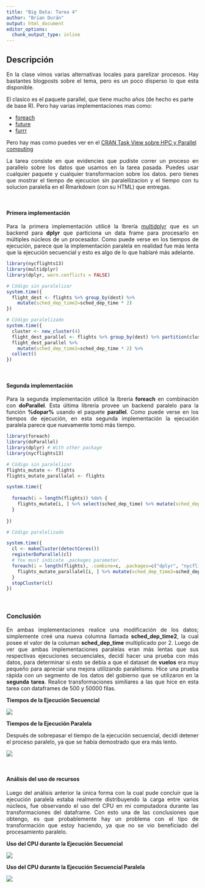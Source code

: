 ```yaml
---
title: "Big Data: Tarea 4"
author: "Brian Durán"
output: html_document
editor_options: 
  chunk_output_type: inline
---
```


## Descripción
<p align="justify">
En la clase vimos varias alternativas locales para parelizar procesos. Hay bastantes blogposts sobre el tema, pero es un poco disperso lo que esta disponible. 
</p>
El clasico es el paquete parallel, que tiene mucho años (de hecho es parte de base R). Pero hay varias implementaciones mas como:

- [foreach](https://cran.r-project.org/web/packages/foreach/vignettes/foreach.pdf)
- [future](https://cran.r-project.org/web/packages/future/)
- [furrr](https://cran.r-project.org/web/packages/furrr/)

Pero hay mas como puedes ver en el [CRAN Task View sobre HPC y Parallel computing](https://cran.r-project.org/web/views/HighPerformanceComputing.html)


<p align="justify">
La tarea consiste en que evidencies que pudiste correr un proceso en parallelo sobre los datos que usamos en la tarea pasada. Puedes usar cualquier paquete y cualquier transformacion sobre los datos. pero tienes que mostrar el tiempo de ejecucion sin paralellizacion y el tiempo con tu solucion paralella en el Rmarkdown (con su HTML) que entregas.
</p>

<br>

#### Primera implementación

<p align="justify"> 
Para la primera implementación utilicé la lbrería [multidplyr](https://github.com/tidyverse/multidplyr) que es un backend para **dplyr** que particiona un data frame para procesarlo en múltiples núcleos de un procesador. Como puede verse en los tiempos de ejecución, parece que la implementación paralela en realidad fue más lenta que la ejecución secuencial y esto es algo de lo que hablaré más adelante.
</p>  

```r
library(nycflights13)
library(multidplyr)
library(dplyr, warn.conflicts = FALSE)

# Código sin paralelizar
system.time({
  flight_dest <- flights %>% group_by(dest) %>%
    mutate(sched_dep_time2=sched_dep_time * 2)
})

# Código paralelizado
system.time({
  cluster <- new_cluster(4)
  flight_dest_parallel <- flights %>% group_by(dest) %>% partition(cluster)
  flight_dest_parallel %>% 
    mutate(sched_dep_time2=sched_dep_time * 2) %>% 
  collect()
})
```

<br>

#### Segunda implementación

<p align="justify"> 
Para la segunda implementación utilicé la lbrería **foreach** en combinación con **doParallel**. Esta última librería provee un backend paralelo para la función **%dopar%** usando el paquete **parallel**.  Como puede verse en los tiempos de ejecución, en esta segunda implementación la ejecución paralela parece que nuevamente tomó más tiempo.
</p>


```r
library(foreach)
library(doParallel)
library(dplyr) # With other package
library(nycflights13)

# Código sin paralelizar
flights_mutate <- flights
flights_mutate_parallalel <- flights

system.time({
  
  foreach(i = length(flights)) %do% {
    flights_mutate[i, ] %>% select(sched_dep_time) %>% mutate(sched_dep_time2=sched_dep_time * 2) 
  }
   
})

# Código paralelizado

system.time({
  cl <- makeCluster(detectCores())
  registerDoParallel(cl)
  # You must indicate .packages parameter.
  foreach(i = length(flights), .combine=c, .packages=c("dplyr", "nycflights13")) %dopar% {
    flights_mutate_parallalel[i, ] %>% mutate(sched_dep_time2=sched_dep_time * 2) 
  }
  stopCluster(cl)
})
```

<br>

### Conclusión

<p align="justify"> 
En ambas implementaciones realice una modificación de los datos; simplemente creé una nueva columna llamada **sched_dep_time2**, la cual posee el valor de la columan **sched_dep_time** multiplicado por 2. Luego de ver que ambas implementaciones paralelas eran más lentas que sus respectivas ejecuciones secuenciales, decidí hacer una prueba con más datos, para determinar si esto se debía a que el dataset de **vuelos** era muy pequeño para apreciar una mejora utilizando paralelismo. Hice una prueba rápida con un segmento de los datos del gobierno que se utilizaron en la **segunda tarea**. Realice transformaciones similiares a las que hice en esta tarea con dataframes de 500 y 50000 filas.
</p>

<b>Tiempos de la Ejecución Secuencial</b>

 ![](r_time_non_parallel.png)

<b>Tiempos de la Ejecución Paralela</b>

<p align="justify"> 
Después de sobrepasar el tiempo de la ejecución secuencial, decidí detener el proceso paralelo, ya que se había demostrado que era más lento.
</p>

 ![](r_time_parallel.png)

<br>

#### Análisis del uso de recursos


<p align="justify"> 
Luego del análisis anterior la única forma con la cual pude concluir que la ejecución paralela estaba realmente distribuyendo la carga entre varios núcleos, fue observando el uso del CPU en mi computadora durante las transformaciones del dataframe. Con esto una de las conclusiones que obtengo, es que probablemente hay un problema con el tipo de transformación que estoy haciendo, ya que no se vio beneficiado del procesamiento paralelo.
</p>


<b>Uso del CPU durante la Ejecución Secuencial</b>

 ![](cpu_use_non_parallel.png)

<b>Uso del CPU durante la Ejecución Secuencial Paralela</b>

 ![](cpu_use_parallel.png)
 
